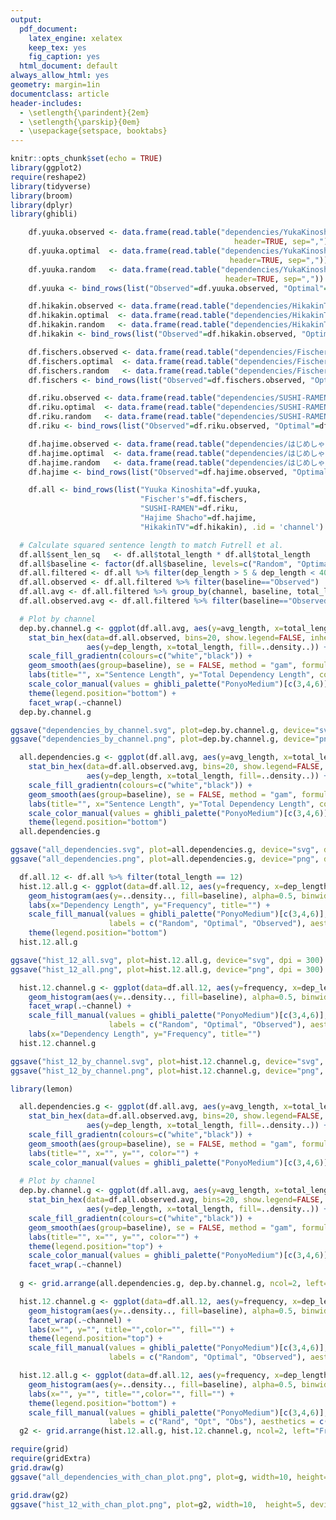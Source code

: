 ```yaml
---
output:
  pdf_document:
    latex_engine: xelatex
    keep_tex: yes
    fig_caption: yes
  html_document: default
always_allow_html: yes
geometry: margin=1in
documentclass: article
header-includes:
  - \setlength{\parindent}{2em}
  - \setlength{\parskip}{0em}
  - \usepackage{setspace, booktabs}
---
```


```r
knitr::opts_chunk$set(echo = TRUE)
library(ggplot2)
require(reshape2)
library(tidyverse)
library(broom)
library(dplyr)
library(ghibli)
```

```r
    df.yuuka.observed <- data.frame(read.table("dependencies/YukaKinoshita木下ゆうか/YukaKinoshita木下ゆうか_observed_dependencies.csv",
                                                  header=TRUE, sep=","))
    df.yuuka.optimal  <- data.frame(read.table("dependencies/YukaKinoshita木下ゆうか/YukaKinoshita木下ゆうか_optimal_dependencies.csv",
                                                 header=TRUE, sep=","))
    df.yuuka.random   <- data.frame(read.table("dependencies/YukaKinoshita木下ゆうか/YukaKinoshita木下ゆうか_random_dependencies.csv",
                                                header=TRUE, sep=","))
    df.yuuka <- bind_rows(list("Observed"=df.yuuka.observed, "Optimal"=df.yuuka.optimal, "Random"=df.yuuka.random),  .id = 'baseline')
```

```r
    df.hikakin.observed <- data.frame(read.table("dependencies/HikakinTV/HikakinTV_observed_dependencies.csv", header=TRUE, sep=","))
    df.hikakin.optimal  <- data.frame(read.table("dependencies/HikakinTV/HikakinTV_optimal_dependencies.csv",  header=TRUE, sep=","))
    df.hikakin.random   <- data.frame(read.table("dependencies/HikakinTV/HikakinTV_random_dependencies.csv",   header=TRUE, sep=","))
    df.hikakin <- bind_rows(list("Observed"=df.hikakin.observed, "Optimal"=df.hikakin.optimal, "Random"=df.hikakin.random),  .id = 'baseline')
```

```r
    df.fischers.observed <- data.frame(read.table("dependencies/Fischer's-フィッシャーズ-/Fischer's-フィッシャーズ-_observed_dependencies.csv", header=TRUE, sep=","))
    df.fischers.optimal  <- data.frame(read.table("dependencies/Fischer's-フィッシャーズ-/Fischer's-フィッシャーズ-_optimal_dependencies.csv", header=TRUE, sep=","))
    df.fischers.random   <- data.frame(read.table("dependencies/Fischer's-フィッシャーズ-/Fischer's-フィッシャーズ-_random_dependencies.csv", header=TRUE, sep=","))
    df.fischers <- bind_rows(list("Observed"=df.fischers.observed, "Optimal"=df.fischers.optimal, "Random"=df.fischers.random),  .id = 'baseline')
```

```r
    df.riku.observed <- data.frame(read.table("dependencies/SUSHI-RAMEN【Riku】/SUSHI-RAMEN【Riku】_observed_dependencies.csv", header=TRUE, sep=","))
    df.riku.optimal  <- data.frame(read.table("dependencies/SUSHI-RAMEN【Riku】/SUSHI-RAMEN【Riku】_optimal_dependencies.csv", header=TRUE, sep=","))
    df.riku.random   <- data.frame(read.table("dependencies/SUSHI-RAMEN【Riku】/SUSHI-RAMEN【Riku】_random_dependencies.csv", header=TRUE, sep=","))
    df.riku <- bind_rows(list("Observed"=df.riku.observed, "Optimal"=df.riku.optimal, "Random"=df.riku.random),  .id = 'baseline')
```

```r
    df.hajime.observed <- data.frame(read.table("dependencies/はじめしゃちょー(Hajime)/はじめしゃちょー(Hajime)_observed_dependencies.csv", header=TRUE, sep=","))
    df.hajime.optimal  <- data.frame(read.table("dependencies/はじめしゃちょー(Hajime)/はじめしゃちょー(Hajime)_optimal_dependencies.csv", header=TRUE, sep=","))
    df.hajime.random   <- data.frame(read.table("dependencies/はじめしゃちょー(Hajime)/はじめしゃちょー(Hajime)_random_dependencies.csv", header=TRUE, sep=","))
    df.hajime <- bind_rows(list("Observed"=df.hajime.observed, "Optimal"=df.hajime.optimal, "Random"=df.hajime.random),  .id = 'baseline')
```

```r
    df.all <- bind_rows(list("Yuuka Kinoshita"=df.yuuka, 
                             "Fischer's"=df.fischers,
                             "SUSHI-RAMEN"=df.riku, 
                             "Hajime Shacho"=df.hajime, 
                             "HikakinTV"=df.hikakin), .id = 'channel') 
```

```r
  # Calculate squared sentence length to match Futrell et al.
  df.all$sent_len_sq   <- df.all$total_length * df.all$total_length
  df.all$baseline <- factor(df.all$baseline, levels=c("Random", "Optimal", "Observed")) 
  df.all.filtered <- df.all %>% filter(dep_length > 5 & dep_length < 400)
  df.all.observed <- df.all.filtered %>% filter(baseline=="Observed")
  df.all.avg <- df.all.filtered %>% group_by(channel, baseline, total_length) %>% summarize("avg_length"=mean(dep_length))
  df.all.observed.avg <- df.all.filtered %>% filter(baseline=="Observed")
```

```r
  # Plot by channel
  dep.by.channel.g <- ggplot(df.all.avg, aes(y=avg_length, x=total_length, color=baseline, group=channel)) + 
    stat_bin_hex(data=df.all.observed, bins=20, show.legend=FALSE, inherit.aes=FALSE, 
                 aes(y=dep_length, x=total_length, fill=..density..)) +
    scale_fill_gradientn(colours=c("white","black")) +
    geom_smooth(aes(group=baseline), se = FALSE, method = "gam", formula = y ~ s(log(x))) + 
    labs(title="", x="Sentence Length", y="Total Dependency Length", color="") + 
    scale_color_manual(values = ghibli_palette("PonyoMedium")[c(3,4,6)], labels=c("Random", "Optimal", "Observed")) +
    theme(legend.position="bottom") +
    facet_wrap(.~channel)
  dep.by.channel.g
```

```r
ggsave("dependencies_by_channel.svg", plot=dep.by.channel.g, device="svg", width=10, dpi = 300)
ggsave("dependencies_by_channel.png", plot=dep.by.channel.g, device="png", width=10, dpi = 300)
```

```r
  all.dependencies.g <- ggplot(df.all.avg, aes(y=avg_length, x=total_length, color=baseline, group=baseline)) + 
    stat_bin_hex(data=df.all.observed.avg, bins=20, show.legend=FALSE, inherit.aes=FALSE, 
                 aes(y=dep_length, x=total_length, fill=..density..)) +
    scale_fill_gradientn(colours=c("white","black")) +
    geom_smooth(aes(group=baseline), se = FALSE, method = "gam", formula = y ~ s(log(x))) + 
    labs(title="", x="Sentence Length", y="Total Dependency Length", color="") + 
    scale_color_manual(values = ghibli_palette("PonyoMedium")[c(3,4,6)], labels=c("Random", "Optimal", "Observed")) + 
    theme(legend.position="bottom")
  all.dependencies.g
```

```r
ggsave("all_dependencies.svg", plot=all.dependencies.g, device="svg", dpi = 300)
ggsave("all_dependencies.png", plot=all.dependencies.g, device="png", dpi = 300)
```

```r
  df.all.12 <- df.all %>% filter(total_length == 12)
  hist.12.all.g <- ggplot(data=df.all.12, aes(y=frequency, x=dep_length, fill=baseline, color=baseline)) + 
    geom_histogram(aes(y=..density.., fill=baseline), alpha=0.5, binwidth=1, position="identity") + 
    labs(x="Dependency Length", y="Frequency", title="") + 
    scale_fill_manual(values = ghibli_palette("PonyoMedium")[c(3,4,6)], 
                      labels = c("Random", "Optimal", "Observed"), aesthetics = c("colour", "fill")) +
    theme(legend.position="bottom")
  hist.12.all.g
```

```r
ggsave("hist_12_all.svg", plot=hist.12.all.g, device="svg", dpi = 300)
ggsave("hist_12_all.png", plot=hist.12.all.g, device="png", dpi = 300)
```

```r
  hist.12.channel.g <- ggplot(data=df.all.12, aes(y=frequency, x=dep_length, fill=baseline, color=baseline)) + 
    geom_histogram(aes(y=..density.., fill=baseline), alpha=0.5, binwidth=1, position="identity") + 
    facet_wrap(.~channel) + 
    scale_fill_manual(values = ghibli_palette("PonyoMedium")[c(3,4,6)], 
                      labels = c("Random", "Optimal", "Observed"), aesthetics = c("colour", "fill")) +
    labs(x="Dependency Length", y="Frequency", title="")
  hist.12.channel.g
```

```r
ggsave("hist_12_by_channel.svg", plot=hist.12.channel.g, device="svg", width=10, dpi = 300)
ggsave("hist_12_by_channel.png", plot=hist.12.channel.g, device="png", width=10, dpi = 300)
```

```r
library(lemon)

  all.dependencies.g <- ggplot(df.all.avg, aes(y=avg_length, x=total_length, color=baseline, group=baseline)) + 
    stat_bin_hex(data=df.all.observed.avg, bins=20, show.legend=FALSE, inherit.aes=FALSE, 
                 aes(y=dep_length, x=total_length, fill=..density..)) +
    scale_fill_gradientn(colours=c("white","black")) +
    geom_smooth(aes(group=baseline), se = FALSE, method = "gam", formula = y ~ s(log(x)), show.legend = FALSE) + 
    labs(title="", x="", y="", color="") + 
    scale_color_manual(values = ghibli_palette("PonyoMedium")[c(3,4,6)], labels=c("Random", "Optimal", "Observed"))
  
  # Plot by channel
  dep.by.channel.g <- ggplot(df.all.avg, aes(y=avg_length, x=total_length, color=baseline, group=channel)) + 
    stat_bin_hex(data=df.all.observed.avg, bins=20, show.legend=FALSE, inherit.aes=FALSE, 
                 aes(y=dep_length, x=total_length, fill=..density..)) +
    scale_fill_gradientn(colours=c("white","black")) +
    geom_smooth(aes(group=baseline), se = FALSE, method = "gam", formula = y ~ s(log(x)), show.legend=FALSE) + 
    labs(title="", x="", y="", color="") + 
    theme(legend.position="top") +
    scale_color_manual(values = ghibli_palette("PonyoMedium")[c(3,4,6)], labels=c("Random", "Optimal", "Observed")) +
    facet_wrap(.~channel)
  
  g <- grid.arrange(all.dependencies.g, dep.by.channel.g, ncol=2, left="Total Dependency Length", bottom="Sentence Length", widths=unit(c(3,6), c("in", "in")))

```

```r
  hist.12.channel.g <- ggplot(data=df.all.12, aes(y=frequency, x=dep_length, fill=baseline, color=baseline)) + 
    geom_histogram(aes(y=..density.., fill=baseline), alpha=0.5, binwidth=1, position="identity", show.legend=FALSE) + 
    facet_wrap(.~channel) + 
    labs(x="", y="", title="",color="", fill="") + 
    theme(legend.position="top") +
    scale_fill_manual(values = ghibli_palette("PonyoMedium")[c(3,4,6)], 
                      labels = c("Random", "Optimal", "Observed"), aesthetics = c("colour", "fill"))

  hist.12.all.g <- ggplot(data=df.all.12, aes(y=frequency, x=dep_length, fill=baseline, color=baseline)) + 
    geom_histogram(aes(y=..density.., fill=baseline), alpha=0.5, binwidth=1, position="identity", show.legend=FALSE) + 
    labs(x="", y="", title="",color="", fill="") + 
    theme(legend.position="bottom") +
    scale_fill_manual(values = ghibli_palette("PonyoMedium")[c(3,4,6)], 
                      labels = c("Rand", "Opt", "Obs"), aesthetics = c("colour", "fill"))
  g2 <- grid.arrange(hist.12.all.g, hist.12.channel.g, ncol=2, left="Frequency", bottom="Total Dependency Length", widths=unit(c(3,6), c("in", "in")))
```

```r
require(grid)
require(gridExtra)
grid.draw(g)
ggsave("all_dependencies_with_chan_plot.png", plot=g, width=10, height=5, device="png", dpi=300)

grid.draw(g2)
ggsave("hist_12_with_chan_plot.png", plot=g2, width=10,  height=5, device="png", dpi=300)

```